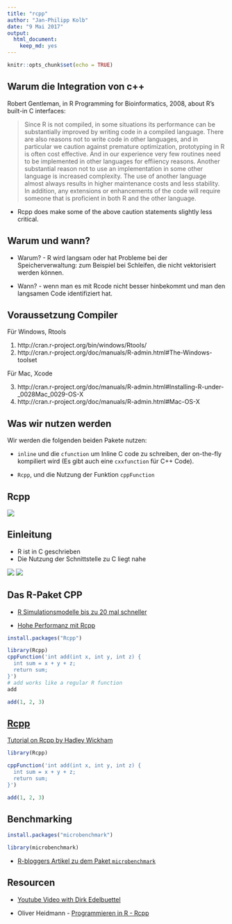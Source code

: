 ```yaml
---
title: "rcpp"
author: "Jan-Philipp Kolb"
date: "9 Mai 2017"
output: 
  html_document: 
    keep_md: yes
---
```


```r
knitr::opts_chunk$set(echo = TRUE)
```

<!-- 
folgendes stammt aus dem EMBL Kurs
--> 

## Warum die Integration von c++

Robert Gentleman, in R Programming for Bioinformatics, 2008,
about R's built-in C interfaces:

> Since R is not compiled, in some situations its performance can be substantially improved by writing code in a compiled language. There are also reasons not to write code in other languages, and in particular we caution against premature optimization, prototyping in R
is often cost effective. And in our experience very few routines need to be implemented in other languages for effiiency reasons. Another substantial reason not to use an implementation in some other language is increased complexity. The use of another language almost always
results in higher maintenance costs and less stability. In addition, any extensions or enhancements of the code will require someone that is proficient in both R and the other language.


- Rcpp does make some of the above caution statements slightly less
critical.


## Warum und wann?

- Warum? - R wird langsam oder hat Probleme bei der  Speicherverwaltung: zum Beispiel bei Schleifen, die nicht vektorisiert werden können.

- Wann? - wenn man es mit Rcode nicht besser hinbekommt und man den langsamen Code identifiziert hat.

## Voraussetzung Compiler

Für Windows, Rtools

1. http://cran.r-project.org/bin/windows/Rtools/
2. http://cran.r-project.org/doc/manuals/R-admin.html#The-Windows-toolset

Für Mac, Xcode

3. http://cran.r-project.org/doc/manuals/R-admin.html#Installing-R-under-_0028Mac_0029-OS-X
4. http://cran.r-project.org/doc/manuals/R-admin.html#Mac-OS-X

## Was wir nutzen werden

Wir werden die folgenden beiden Pakete nutzen:

- `inline` und die `cfunction` um Inline C code zu schreiben, der on-the-fly kompiliert wird (Es gibt auch eine `cxxfunction` für
C++ Code).

- `Rcpp`, und die Nutzung der Funktion `cppFunction` 

## Rcpp

![](figure/cppimages.jpg)

## Einleitung

- R ist in C geschrieben
- Die Nutzung der Schnittstelle zu C liegt nahe

![](https://cdn.worldvectorlogo.com/logos/c.svg)
![](http://www.rcpp.org/book/seamless.png)

## Das R-Paket CPP 

- [R Simulationsmodelle bis zu 20 mal schneller](https://www.r-bloggers.com/make-your-r-simulation-models-20-times-faster/)

- [Hohe Performanz mit Rcpp](http://adv-r.had.co.nz/Rcpp.html)


```r
install.packages("Rcpp")
```

```r
library(Rcpp)
cppFunction('int add(int x, int y, int z) {
  int sum = x + y + z;
  return sum;
}')
# add works like a regular R function
add
```

```r
add(1, 2, 3)
```


## [Rcpp](http://dirk.eddelbuettel.com/code/rcpp/Rcpp-introduction.pdf)

[Tutorial on Rcpp by Hadley Wickham](http://adv-r.had.co.nz/Rcpp.html#rcpp-intro)

```r
library(Rcpp)
```

```r
cppFunction('int add(int x, int y, int z) {
  int sum = x + y + z;
  return sum;
}')
```


```r
add(1, 2, 3)
```

## Benchmarking

```r
install.packages("microbenchmark")
```


```r
library(microbenchmark)
```

- [R-bloggers Artikel zu dem Paket `microbenchmark` ](https://www.r-bloggers.com/microbenchmarking-with-r/)

## Resourcen

- [Youtube Video with Dirk Edelbuettel](https://www.youtube.com/watch?v=ZKx5duewv-0)

- Oliver Heidmann - [Programmieren in R - 
Rcpp](https://wr.informatik.uni-hamburg.de/_media/teaching/sommersemester_2016/pir-16-oliver_heidmann-report.pdf)
